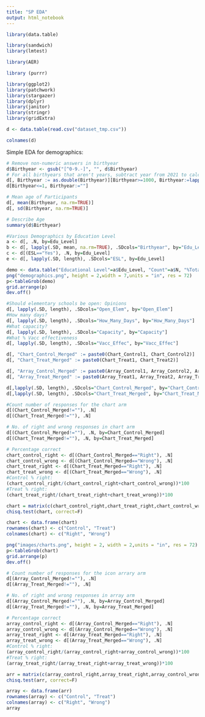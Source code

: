 ```yaml
---
title: "SP EDA"
output: html_notebook
---
```


```r
library(data.table)

library(sandwich)
library(lmtest)

library(AER) 

library (purrr)

library(ggplot2) 
library(patchwork)
library(stargazer)
library(dplyr)
library(janitor)
library(stringr)
library(gridExtra)
```

```r
d <- data.table(read.csv("dataset_tmp.csv"))
```

```r
colnames(d)
```

Simple EDA for demographics:

```r
# Remove non-numeric answers in birthyear
d$Birthyear <- gsub("[^0-9.-]", "", d$Birthyear)
# For all birthyears that aren't years, subtract year from 2021 to calculate age
d[, Birthyear := as.double(Birthyear)][Birthyear>=1000, Birthyear:=lapply(Birthyear, function(x){2021-x})]
d[Birthyear<=1, Birthyear:=""]
```
```r
# Mean age of Participants
d[, mean(Birthyear, na.rm=TRUE)]
d[, sd(Birthyear, na.rm=TRUE)]

# Describe Age
summary(d$Birthyear)
```

```r
#Various Demographics by Education Level
a <- d[, .N, by=Edu_Level]
b <- d[, lapply(.SD, mean, na.rm=TRUE), .SDcols="Birthyear", by="Edu_Level"]
c <- d[(ESL=="Yes"), .N, by=Edu_Level]
e <- d[, lapply(.SD, length), .SDcols="ESL", by=Edu_Level]

demo <- data.table("Educational Level"=a$Edu_Level, "Count"=a$N, "%Total"=round((a$N/sum(a$N))*100, 1), "Mean Age"=round(b$Birthyear, 1), "%ESL"=round((c$N/e$ESL)*100, 1))
png("demographics.png", height = 2,width = 7,units = "in", res = 72)
p<-tableGrob(demo)
grid.arrange(p)
dev.off()
```

```r
#Should elementary schools be open: Opinions
d[, lapply(.SD, length), .SDcols="Open_Elem", by="Open_Elem"]
#How many days?
d[, lapply(.SD, length), .SDcols="How_Many_Days", by="How_Many_Days"]
#What capacity?
d[, lapply(.SD, length), .SDcols="Capacity", by="Capacity"]
#What % Vacc effectiveness
d[, lapply(.SD, length), .SDcols="Vacc_Effec", by="Vacc_Effec"]
```

```r
d[, "Chart_Control_Merged" := paste0(Chart_Control1, Chart_Control2)]
d[, "Chart_Treat_Merged" := paste0(Chart_Treat1, Chart_Treat2)]
```

```r
d[, "Array_Control_Merged" := paste0(Array_Control1, Array_Control2, Array_Control3)]
d[, "Array_Treat_Merged" := paste0(Array_Treat1, Array_Treat2, Array_Treat3)]
```

```r
d[,lapply(.SD, length), .SDcols="Chart_Control_Merged", by="Chart_Control_Merged"]
d[,lapply(.SD, length), .SDcols="Chart_Treat_Merged", by="Chart_Treat_Merged"]
```

```r
#Count number of responses for the chart arm
d[(Chart_Control_Merged!=""), .N]
d[(Chart_Treat_Merged!=""), .N]
```
```r
# No. of right and wrong responses in chart arm
d[(Chart_Control_Merged!=""), .N, by=Chart_Control_Merged]
d[(Chart_Treat_Merged!=""), .N, by=Chart_Treat_Merged]
```

```r
# Percentage correct
chart_control_right <- d[(Chart_Control_Merged=="Right"), .N]
chart_control_wrong <- d[(Chart_Control_Merged=="Wrong"), .N]
chart_treat_right <- d[(Chart_Treat_Merged=="Right"), .N]
chart_treat_wrong <- d[(Chart_Treat_Merged=="Wrong"), .N]
#Control % right:
(chart_control_right/(chart_control_right+chart_control_wrong))*100
#Treat % right:
(chart_treat_right/(chart_treat_right+chart_treat_wrong))*100
```
```r
chart = matrix(c(chart_control_right,chart_treat_right,chart_control_wrong,chart_treat_wrong),ncol=2)
chisq.test(chart, correct=F)

chart <- data.frame(chart)
rownames(chart) <- c("Control", "Treat")
colnames(chart) <- c("Right", "Wrong")

png("images/charts.png", height = 2, width = 2,units = "in", res = 72)
p<-tableGrob(chart)
grid.arrange(p)
dev.off()
```

```r
# Count number of responses for the icon arrary arm
d[(Array_Control_Merged!=""), .N]
d[(Array_Treat_Merged!=""), .N]
```

```r
# No. of right and wrong responses in array arm
d[(Array_Control_Merged!=""), .N, by=Array_Control_Merged]
d[(Array_Treat_Merged!=""), .N, by=Array_Treat_Merged]
```
```r
# Percentage correct
array_control_right <- d[(Array_Control_Merged=="Right"), .N]
array_control_wrong <- d[(Array_Control_Merged=="Wrong"), .N]
array_treat_right <- d[(Array_Treat_Merged=="Right"), .N]
array_treat_wrong <- d[(Array_Treat_Merged=="Wrong"), .N]
#Control % right:
(array_control_right/(array_control_right+array_control_wrong))*100
#Treat % right:
(array_treat_right/(array_treat_right+array_treat_wrong))*100
```

```r
arr = matrix(c(array_control_right,array_treat_right,array_control_wrong,array_treat_wrong),ncol=2)
chisq.test(arr, correct=F)

array <- data.frame(arr)
rownames(array) <- c("Control", "Treat")
colnames(array) <- c("Right", "Wrong")
array
```


```r

```
